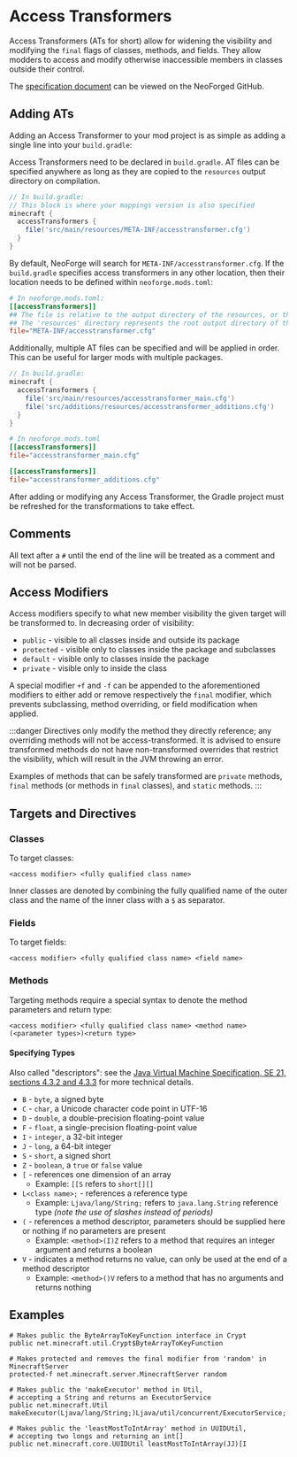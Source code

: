 
# Access Transformers

Access Transformers (ATs for short) allow for widening the visibility and modifying the `final` flags of classes, methods, and fields. They allow modders to access and modify otherwise inaccessible members in classes outside their control.

The [specification document][specs] can be viewed on the NeoForged GitHub.

## Adding ATs

Adding an Access Transformer to your mod project is as simple as adding a single line into your `build.gradle`:

Access Transformers need to be declared in `build.gradle`. AT files can be specified anywhere as long as they are copied to the `resources` output directory on compilation.

```groovy
// In build.gradle:
// This block is where your mappings version is also specified
minecraft {
  accessTransformers {
    file('src/main/resources/META-INF/accesstransformer.cfg')
  }
}
```

By default, NeoForge will search for `META-INF/accesstransformer.cfg`. If the `build.gradle` specifies access transformers in any other location, then their location needs to be defined within `neoforge.mods.toml`:

```toml
# In neoforge.mods.toml:
[[accessTransformers]]
## The file is relative to the output directory of the resources, or the root path inside the jar when compiled
## The 'resources' directory represents the root output directory of the resources
file="META-INF/accesstransformer.cfg"
```

Additionally, multiple AT files can be specified and will be applied in order. This can be useful for larger mods with multiple packages.

```groovy
// In build.gradle:
minecraft {
  accessTransformers {
    file('src/main/resources/accesstransformer_main.cfg')
    file('src/additions/resources/accesstransformer_additions.cfg')
  }
}
```

```toml
# In neoforge.mods.toml
[[accessTransformers]]
file="accesstransformer_main.cfg"

[[accessTransformers]]
file="accesstransformer_additions.cfg"
```

After adding or modifying any Access Transformer, the Gradle project must be refreshed for the transformations to take effect.

## Comments

All text after a `#` until the end of the line will be treated as a comment and will not be parsed.

## Access Modifiers

Access modifiers specify to what new member visibility the given target will be transformed to. In decreasing order of visibility:

- `public` - visible to all classes inside and outside its package
- `protected` - visible only to classes inside the package and subclasses
- `default` - visible only to classes inside the package
- `private` - visible only to inside the class

A special modifier `+f` and `-f` can be appended to the aforementioned modifiers to either add or remove respectively the `final` modifier, which prevents subclassing, method overriding, or field modification when applied.

:::danger
Directives only modify the method they directly reference; any overriding methods will not be access-transformed. It is advised to ensure transformed methods do not have non-transformed overrides that restrict the visibility, which will result in the JVM throwing an error.

Examples of methods that can be safely transformed are `private` methods, `final` methods (or methods in `final` classes), and `static` methods.
:::

## Targets and Directives

### Classes
To target classes:
```
<access modifier> <fully qualified class name>
```
Inner classes are denoted by combining the fully qualified name of the outer class and the name of the inner class with a `$` as separator.

### Fields
To target fields:
```
<access modifier> <fully qualified class name> <field name>
```

### Methods
Targeting methods require a special syntax to denote the method parameters and return type:
```
<access modifier> <fully qualified class name> <method name>(<parameter types>)<return type>
```

#### Specifying Types

Also called "descriptors": see the [Java Virtual Machine Specification, SE 21, sections 4.3.2 and 4.3.3][jvmdescriptors] for more technical details.

- `B` - `byte`, a signed byte
- `C` - `char`, a Unicode character code point in UTF-16
- `D` - `double`, a double-precision floating-point value
- `F` - `float`, a single-precision floating-point value
- `I` - `integer`, a 32-bit integer
- `J` - `long`, a 64-bit integer
- `S` - `short`, a signed short
- `Z` - `boolean`, a `true` or `false` value
- `[` - references one dimension of an array
    - Example: `[[S` refers to `short[][]`
- `L<class name>;` - references a reference type
    - Example: `Ljava/lang/String;` refers to `java.lang.String` reference type _(note the use of slashes instead of periods)_
- `(` - references a method descriptor, parameters should be supplied here or nothing if no parameters are present
    - Example: `<method>(I)Z` refers to a method that requires an integer argument and returns a boolean
- `V` - indicates a method returns no value, can only be used at the end of a method descriptor
    - Example: `<method>()V` refers to a method that has no arguments and returns nothing

## Examples

```
# Makes public the ByteArrayToKeyFunction interface in Crypt
public net.minecraft.util.Crypt$ByteArrayToKeyFunction

# Makes protected and removes the final modifier from 'random' in MinecraftServer
protected-f net.minecraft.server.MinecraftServer random

# Makes public the 'makeExecutor' method in Util,
# accepting a String and returns an ExecutorService
public net.minecraft.Util makeExecutor(Ljava/lang/String;)Ljava/util/concurrent/ExecutorService;

# Makes public the 'leastMostToIntArray' method in UUIDUtil,
# accepting two longs and returning an int[]
public net.minecraft.core.UUIDUtil leastMostToIntArray(JJ)[I
```

[specs]: https://github.com/NeoForged/AccessTransformers/blob/main/FMLAT.md
[jvmdescriptors]: https://docs.oracle.com/javase/specs/jvms/se21/html/jvms-4.html#jvms-4.3.2

